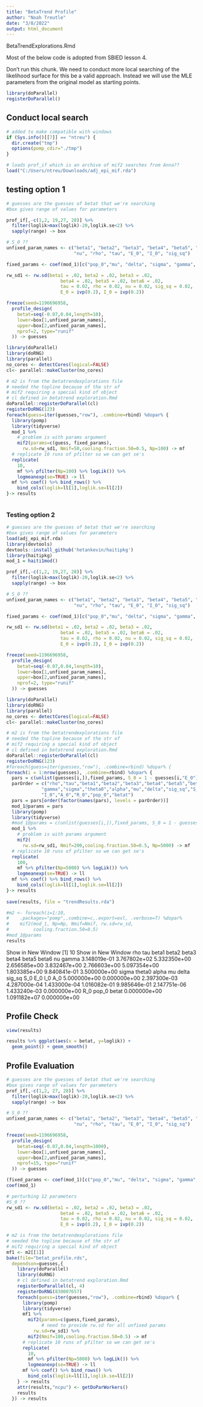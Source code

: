 ```yaml
---
title: "BetaTrend Profile"
author: "Noah Treutle"
date: "3/8/2022"
output: html_document
---
```


BetaTrendExplorations.Rmd

Most of the below code is adopted from SBIED lesson 4.

Don't run this chunk. We need to conduct more local searching of the likelihood surface for this be a valid approach. Instead we will use the MLE parameters from the original model as starting points.

```r
library(doParallel)
registerDoParallel()
```


## Conduct local search

```r
# added to make compatible with windows
if (Sys.info()[[7]] == "ntreu") {
  dir.create("tmp")
  options(pomp_cdir="./tmp")
}
```


```r
# loads prof_if which is an archive of mif2 searches from Anna??
load("C:/Users/ntreu/Downloads/adj_epi_mif.rda")
```



## testing option 1



```r
# guesses are the guesses of betat that we're searching
#box gives range of values for parameters

prof_if[,-c(1,2, 19,27, 28)] %>%
  filter(loglik>max(loglik)-20,loglik.se<2) %>%
  sapply(range) -> box

# S_0 ??
unfixed_param_names <- c("beta1", "beta2", "beta3", "beta4", "beta5", "beta6",
                         "nu", "rho", "tau", "E_0", "I_0", "sig_sq")

fixed_params <- coef(mod_1)[c("pop_0","mu", "delta", "sigma", "gamma", "alpha", "theta0", "A_0", "R_0")]

rw_sd1 <- rw.sd(beta1 = .02, beta2 = .02, beta3 = .02,
                    beta4 = .02, beta5 = .02, beta6 = .02,
                    tau = 0.02, rho = 0.02, nu = 0.02, sig_sq = 0.02,
                    E_0 = ivp(0.2), I_0 = ivp(0.2))

freeze(seed=1196696958,
  profile_design(
    betat=seq(-0.07,0.04,length=10),
    lower=box[1,unfixed_param_names],
    upper=box[2,unfixed_param_names],
    nprof=2, type="runif"
  )) -> guesses

library(doParallel)
library(doRNG)
library(parallel)
no_cores <- detectCores(logical=FALSE) 
cl<- parallel::makeCluster(no_cores)

# m2 is from the betatrendexplorations file
# needed the topline because of the str of
# mif2 requiring a special kind of object
# cl defined in betatrend exploration.Rmd
doParallel::registerDoParallel(cl)
registerDoRNG(123)
foreach(guess=iter(guesses,"row"), .combine=rbind) %dopar% {
  library(pomp)
  library(tidyverse)
  mod_1 %>%
    # problem is with params argument
    mif2(params=c(guess, fixed_params),
      rw.sd=rw_sd1, Nmif=50,cooling.fraction.50=0.5, Np=100) -> mf
  # replicate 10 runs of pfilter so we can get se's
  replicate(
    10,
    mf %>% pfilter(Np=100) %>% logLik()) %>%
    logmeanexp(se=TRUE) -> ll
  mf %>% coef() %>% bind_rows() %>%
    bind_cols(loglik=ll[1],loglik.se=ll[2])
}-> results
    

```


### Testing option 2
```r
# guesses are the guesses of betat that we're searching
#box gives range of values for parameters
load(adj_epi_mif.rda)
library(devtools)
devtools::install_github('hetankevin/haitipkg')
library(haitipkg)
mod_1 = haiti1mod()

prof_if[,-c(1,2, 19,27, 28)] %>%
  filter(loglik>max(loglik)-20,loglik.se<2) %>%
  sapply(range) -> box

# S_0 ??
unfixed_param_names <- c("beta1", "beta2", "beta3", "beta4", "beta5", "beta6",
                         "nu", "rho", "tau", "E_0", "I_0", "sig_sq")

fixed_params <- coef(mod_1)[c("pop_0","mu", "delta", "sigma", "gamma", "alpha", "theta0", "A_0", "R_0")]

rw_sd1 <- rw.sd(beta1 = .02, beta2 = .02, beta3 = .02,
                    beta4 = .02, beta5 = .02, beta6 = .02,
                    tau = 0.02, rho = 0.02, nu = 0.02, sig_sq = 0.02,
                    E_0 = ivp(0.2), I_0 = ivp(0.2))

freeze(seed=1196696958,
  profile_design(
    betat=seq(-0.07,0.04,length=10),
    lower=box[1,unfixed_param_names],
    upper=box[2,unfixed_param_names],
    nprof=2, type="runif"
  )) -> guesses

library(doParallel)
library(doRNG)
library(parallel)
no_cores <- detectCores(logical=FALSE) 
cl<- parallel::makeCluster(no_cores)

# m2 is from the betatrendexplorations file
# needed the topline because of the str of
# mif2 requiring a special kind of object
# cl defined in betatrend exploration.Rmd
doParallel::registerDoParallel(cl)
registerDoRNG(123)
#foreach(guess=iter(guesses,"row"), .combine=rbind) %dopar% {
foreach(i = 1:nrow(guesses), .combine=rbind) %dopar% {
  pars = c(unlist(guesses[i,]),fixed_params, S_0 = 1 - guesses[i,"E_0"] - guesses[i,"I_0"])
  parOrder = c("rho","tau","beta1","beta2","beta3","beta4","beta5","beta6","nu",
             "gamma","sigma","theta0","alpha","mu","delta","sig_sq","S_0","E_0",
             "I_0","A_0","R_0","pop_0","betat")
  pars = pars[order(factor(names(pars), levels = parOrder))]
  mod_1@params = pars
  library(pomp)
  library(tidyverse)
  #mod_1@params = c(unlist(guesses[i,]),fixed_params, S_0 = 1 - guesses[i,"E_0"] - guesses[i,"I_0"])
  mod_1 %>%
    # problem is with params argument
    mif2(
      rw.sd=rw_sd1, Nmif=200,cooling.fraction.50=0.5, Np=5000) -> mf
  # replicate 10 runs of pfilter so we can get se's
  replicate(
    100,
    mf %>% pfilter(Np=5000) %>% logLik()) %>%
    logmeanexp(se=TRUE) -> ll
  mf %>% coef() %>% bind_rows() %>%
    bind_cols(loglik=ll[1],loglik.se=ll[2])
}-> results
    
save(results, file = "trendResults.rda")

#m2 <- foreach(i=1:10,
#    .packages="pomp",.combine=c,.export=exl, .verbose=T) %dopar%
#    mif2(mod_1, Np=Np, Nmif=Nmif, rw.sd=rw_sd,
#         cooling.fraction.50=0.5)
#mod_1@params
results
```
Show in New Window
[1] 10
Show in New Window
         rho          tau        beta1        beta2        beta3        beta4        beta5        beta6           nu        gamma 
3.148019e-01 3.767802e+02 5.332350e+00 2.656585e+00 3.832467e+00 2.766603e+00 5.097354e+00 1.803385e+00 9.840841e-01 3.500000e+00 
       sigma       theta0        alpha           mu        delta       sig_sq          S_0          E_0          I_0          A_0 
5.000000e+00 0.000000e+00 2.397300e-03 4.287000e-04 1.433000e-04 1.016082e-01 9.985646e-01 2.147751e-06 1.433240e-03 0.000000e+00 
         R_0        pop_0        betat 
0.000000e+00 1.091182e+07 0.000000e+00 

## Profile Check

```r
view(results)
```

```r
results %>% ggplot(aes(x = betat, y=loglik)) +
  geom_point() + geom_smooth()
```

## Profile Evaluation

```r
# guesses are the guesses of betat that we're searching
#box gives range of values for parameters
prof_if[,-c(1,2, 27, 28)] %>%
  filter(loglik>max(loglik)-20,loglik.se<2) %>%
  sapply(range) -> box

# S_0 ??
unfixed_param_names <- c("beta1", "beta2", "beta3", "beta4", "beta5", "beta6",
                         "nu", "rho", "tau", "E_0", "I_0", "sig_sq")

freeze(seed=1196696958,
  profile_design(
    betat=seq(-0.07,0.04,length=1000),
    lower=box[1,unfixed_param_names],
    upper=box[2,unfixed_param_names],
    nprof=15, type="runif"
  )) -> guesses
```



```r
(fixed_params <- coef(mod_1)[c("pop_0","mu", "delta", "sigma", "gamma", "alpha", "theta0", "S_0")])
coef(mod_1)
```

```r
# perturbing 12 parameters
#S_0 ??
rw_sd1 <- rw.sd(beta1 = .02, beta2 = .02, beta3 = .02,
                    beta4 = .02, beta5 = .02, beta6 = .02,
                    tau = 0.02, rho = 0.02, nu = 0.02, sig_sq = 0.02,
                    E_0 = ivp(0.2), I_0 = ivp(0.2))
```


```r
# m2 is from the betatrendexplorations file
# needed the topline because of the str of
# mif2 requiring a special kind of object
mf1 <- m2[[1]]
bake(file="betat_profile.rds",
  dependson=guesses,{
    library(doParallel)
    library(doRNG)
    # cl defined in betatrend exploration.Rmd
    registerDoParallel(cl, 4)
    registerDoRNG(830007657)
    foreach(guess=iter(guesses,"row"), .combine=rbind) %dopar% {
      library(pomp)
      library(tidyverse)
      mf1 %>%
        mif2(params=c(guess,fixed_params),
             # need to provide rw.sd for all unfixed params
          rw.sd=rw_sd1) %>%
        mif2(Nmif=100,cooling.fraction.50=0.5) -> mf
      # replicate 10 runs of pfilter so we can get se's
      replicate(
        10,
        mf %>% pfilter(Np=5000) %>% logLik()) %>%
        logmeanexp(se=TRUE) -> ll
      mf %>% coef() %>% bind_rows() %>%
        bind_cols(loglik=ll[1],loglik.se=ll[2])
    } -> results
    attr(results,"ncpu") <- getDoParWorkers()
    results
  }) -> results
```


